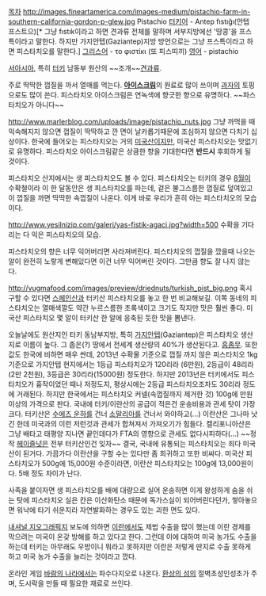 [[목차]]
http://images.fineartamerica.com/images-medium/pistachio-farm-in-southern-california-gordon-p-glew.jpg
Pistachio
[[터키어]] - Antep fıstığı(안텝 프스트으)[* 그냥 fıstık이라고 하면 견과류 전체를 말하며 서부지방에선 '땅콩'을 프스특이라고 말한다. 하지만 가지안텝(Gaziantep)지방 방언으로는 그냥 프스특이라고 하면 피스타치오를 말한다.]
[[그리스어]] - το φιστίκι (또 피스띠끼)
[[영어]] - pistachio

[[서아시아]], 특히 [[터키]] 남동부 원산의 ~~조개~~[[견과류]].

주로 딱딱한 껍질을 까서 열매를 먹는다. '''[[아이스크림]]'''의 원료로 많이 쓰이며 [[과자]]의 토핑으로도 많이 쓴다. 피스타치오 아이스크림은 연녹색에 향긋한 향으로 유명하다. ~~파스타치오가 아니다~~

http://www.marlerblog.com/uploads/image/pistachio_nuts.jpg
그냥 까먹을 때 익숙해지지 않으면 껍질이 딱딱하고 깐 면이 날카롭기때문에 조심하지 않으면 다치기 십상이다. 한국에 들어오는 피스타치오는 거의 [[미국]]산이지만, 미국산 피스타치오는 맛없기로 유명하다. 피스타치오 아이스크림같은 상큼한 향을 기대한다면 '''반드시''' 후회하게 될 것이다.

피스타치오 산지에서는 생 피스타치오도 볼 수 있다. 피스타치오는 터키의 경우 [[8월]]이 수확철이라 이 한 달동안은 생 피스타치오를 파는데, 겉은 불그스름한 껍질로 덮여있고 이 껍질을 까면 딱딱한 속껍질이 나온다. 이게 바로 우리가 흔히 아는 피스타치오의 모습이다.

http://www.yesilnizip.com/galeri/yas-fistik-agaci.jpg?width=500
수확을 기다리는 다 익은 피스타치오의 모습.

피스타치오의 향은 너무 익어버리면 사라져버린다. 피스타치오의 껍질을 깠을때 나오는 알이 완전히 노랗게 변해있다면 이건 너무 익어버린 것이다. 그만큼 향도 잘 나지 않는다.

http://vugmafood.com/images/preview/driednuts/turkish_pist_big.png
혹시 구할 수 있다면 [[스페인]]산과 터키산 피스타치오를 놓고 한 번 비교해보길. 이쪽 동네의 피스타치오는 열매색깔도 약간 누르스름한 초록색이고 크기도 작지만 맛은 훨씬 좋다. 미국산 피스타치오 몇 알이 터키산 한 알에 응축된 듯한 맛을 뽐낸다.

오늘날에도 원산지인 터키 동남부지방, 특히 [[가지안텝]](Gaziantep)은 피스타치오 생산지로 이름이 높다. 그 좁은(?) 땅에서 전세계 생산량의 40%가 생산된다고. [[흠좀무]]. 또한 값도 한국에 비하면 매우 싼데, 2013년 수확물 기준으로 껍질 까지 않은 피스타치오 1kg 기준으로 가지안텝 현지에서는 1등급 피스타치오가 120리라 (6만원), 2등급이 48리라 (2만 2천원), 3등급은 30리라(15000원) 정도한다. 하지만 2013년은 터키에서도 피스타치오가 흉작이었던 때나 저정도지, 평상시에는 2등급 피스타치오조차도 30리라 정도에 거래된다. 하지만 한국에서는 피스타치오 커넬(속껍질까지 제거한 것) 100g에 만원 이상의 가격으로 판다. 국내에 터키/이란산의 공급이 적은건 운송비용과 관세 탓이 가장 크다. 터키산은 [[수에즈 운하]]를 건너 [[소말리아]]를 건너서 와야하고(...) 이란산은 그나마 낫긴 한데 미국과의 이런 저런것과 관세가 합쳐져서 가져오기가 힘들다. 캘리포니아산은 그냥 배타고 태평양 지나면 끝인데다가 FTA의 영향으로 관세도 없다시피하다(...) ~~정작 [[헤이즐넛]]은 전부 터키산인건 잊자~~ 결국, 국내에 유통되는 피스타치오는 죄다 미국산이 된거다. 가끔가다 이란산을 구할 수는 있다만 좀 희귀하고 또한 비싸다. 미국산 피스타치오가 500g에 15,000원 수준이라면, 이란산 피스타치오는 100g에 13,000원이다. 5배 정도 차이가 난다.

사족을 붙이자면 생 피스타치오를 배에 대량으로 실어 운송하면 이게 왕성하게 숨을 쉬는 탓에 피스타치오 실은 칸은 이산화탄소 때문에 독가스실이 되어버린다던가, 쌓아놓으면 워낙에 타기 쉬운지라 자연발화하는 경우도 있는 괴한 면도 있다.

[[내셔널 지오그래픽]]지 보도에 의하면 [[이란]]에서도 제법 수출을 많이 했는데 이란 경제를 막으려는 미국이 온갖 방해를 하고 있다고 한다. 그런데 이에 대하여 미국 농가도 수출을 하는데 터키는 아무래도 우방이니 뭐라고 못하지만 이란은 저렇게 딴지로 수출 못하게 하고 미국 농가 수출을 늘리는 것이라고 깠다.

온라인 게임 [[바람의 나라(게임)|바람의 나라]]에서는 파수다지오로 나온다. [[바람의 나라(게임)/던전#s-2.12|환상의 섬]]의 절벽초성인성초가 주며, 도시락을 만들 때 필요한 재료로 쓰인다.
